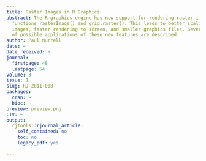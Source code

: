 ```yaml
---
title: Raster Images in R Graphics
abstract: The R graphics engine has new support for rendering raster images via the
  functions rasterImage() and grid.raster(). This leads to better scaling of raster
  images, faster rendering to screen, and smaller graphics files. Several examples
  of possible applications of these new features are described.
author: Paul Murrell
date: ~
date_received: ~
journal:
  firstpage: 48
  lastpage: 54
volume: 3
issue: 1
slug: RJ-2011-008
packages:
  cran: ~
  bioc: ~
preview: preview.png
CTV: ~
output:
  rjtools::rjournal_article:
    self_contained: no
    toc: no
    legacy_pdf: yes

---
```

